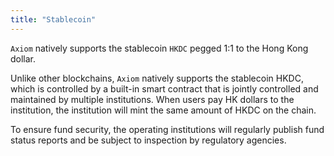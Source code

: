 ```yaml
---
title: "Stablecoin"
---
```


`Axiom` natively supports the stablecoin `HKDC` pegged 1:1 to the Hong Kong dollar.

Unlike other blockchains, `Axiom` natively supports the stablecoin HKDC, which is controlled by a built-in smart contract that is jointly controlled and maintained by multiple institutions. When users pay HK dollars to the institution, the institution will mint the same amount of HKDC on the chain.

To ensure fund security, the operating institutions will regularly publish fund status reports and be subject to inspection by regulatory agencies.
